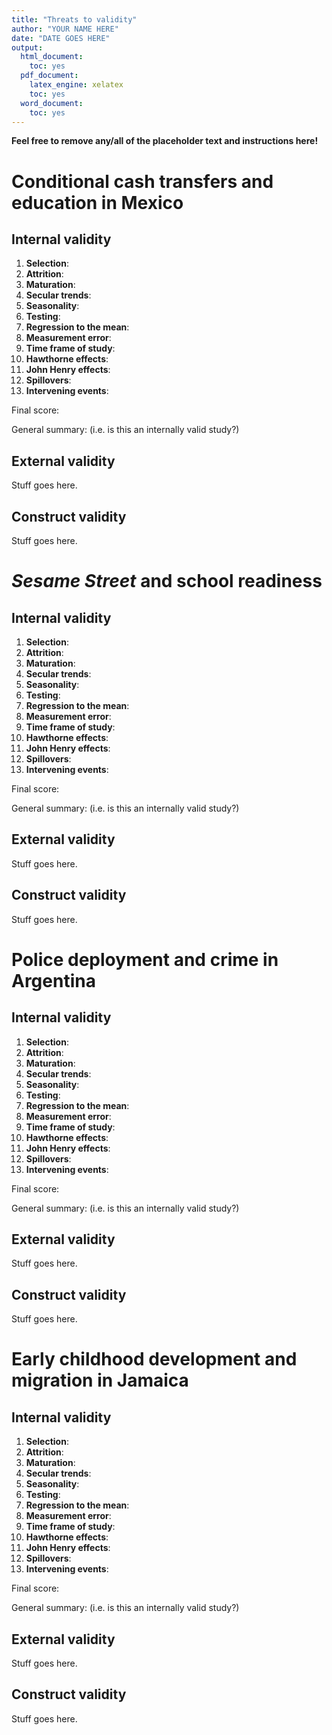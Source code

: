 ```yaml
---
title: "Threats to validity"
author: "YOUR NAME HERE"
date: "DATE GOES HERE"
output: 
  html_document: 
    toc: yes
  pdf_document: 
    latex_engine: xelatex
    toc: yes
  word_document: 
    toc: yes
---
```


**Feel free to remove any/all of the placeholder text and instructions here!**

# Conditional cash transfers and education in Mexico

## Internal validity

1. **Selection**: 
2. **Attrition**: 
3. **Maturation**: 
4. **Secular trends**: 
5. **Seasonality**: 
6. **Testing**: 
7. **Regression to the mean**: 
8. **Measurement error**: 
9. **Time frame of study**: 
10. **Hawthorne effects**: 
11. **John Henry effects**: 
12. **Spillovers**: 
13. **Intervening events**: 

Final score: 

General summary: (i.e. is this an internally valid study?)

## External validity

Stuff goes here.

## Construct validity

Stuff goes here.


# *Sesame Street* and school readiness

## Internal validity

1. **Selection**: 
2. **Attrition**: 
3. **Maturation**: 
4. **Secular trends**: 
5. **Seasonality**: 
6. **Testing**: 
7. **Regression to the mean**: 
8. **Measurement error**: 
9. **Time frame of study**: 
10. **Hawthorne effects**: 
11. **John Henry effects**: 
12. **Spillovers**: 
13. **Intervening events**: 

Final score: 

General summary: (i.e. is this an internally valid study?)

## External validity

Stuff goes here.

## Construct validity

Stuff goes here.


# Police deployment and crime in Argentina

## Internal validity

1. **Selection**: 
2. **Attrition**: 
3. **Maturation**: 
4. **Secular trends**: 
5. **Seasonality**: 
6. **Testing**: 
7. **Regression to the mean**: 
8. **Measurement error**: 
9. **Time frame of study**: 
10. **Hawthorne effects**: 
11. **John Henry effects**: 
12. **Spillovers**: 
13. **Intervening events**: 

Final score: 

General summary: (i.e. is this an internally valid study?)

## External validity

Stuff goes here.

## Construct validity

Stuff goes here.


# Early childhood development and migration in Jamaica

## Internal validity

1. **Selection**: 
2. **Attrition**: 
3. **Maturation**: 
4. **Secular trends**: 
5. **Seasonality**: 
6. **Testing**: 
7. **Regression to the mean**: 
8. **Measurement error**: 
9. **Time frame of study**: 
10. **Hawthorne effects**: 
11. **John Henry effects**: 
12. **Spillovers**: 
13. **Intervening events**: 

Final score: 

General summary: (i.e. is this an internally valid study?)

## External validity

Stuff goes here.

## Construct validity

Stuff goes here.
